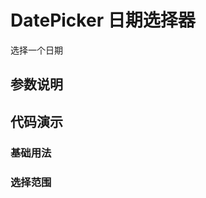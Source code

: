 
# DatePicker 日期选择器

<Subtitle>选择一个日期</Subtitle>

## 参数说明

<ArgsTable of={DatePicker} />

## 代码演示

### 基础用法

<Canvas>
  <Story id="functional-components-datepicker--default" />
</Canvas>

### 选择范围

<!-- 这里无法添加 Canvas 包裹，否则会出现无限调用 DatePicker 组件函数进行渲染，导致堆栈溢出，原因未知 -->

<!-- <Canvas>
  <Story id="functional-components-datepicker--date-range-pickers" />
</Canvas>  -->

<Story id="functional-components-datepicker--date-range-pickers" />
